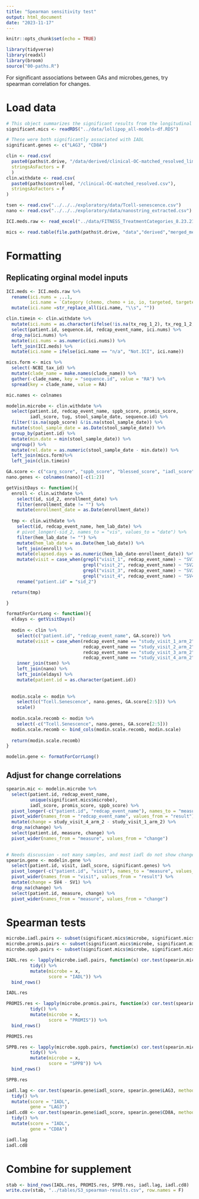 ```yaml
---
title: "Spearman sensitivity test"
output: html_document
date: "2023-11-17"
---
```


```r
knitr::opts_chunk$set(echo = TRUE)

library(tidyverse)
library(readxl)
library(broom)
source("00-paths.R")
```

For significant associations between GAs and microbes,genes, try spearman correlation for changes.

# Load data

```r
# This object summarizes the significant results from the longitudinal mixed effects models
significant.mics <- readRDS("../data/lollipop_all-models-df.RDS")

# These were both significantly associated with IADL
significant.genes <- c("LAG3", "CD8A")
```

```r
clin <- read.csv(
  paste0(paths$t.drive, "/data/derived/clinical-OC-matched_resolved_limited.csv"),
  stringsAsFactors = F
  )
clin.withdate <- read.csv(
  paste0(paths$controlled, "/clinical-OC-matched_resolved.csv"),
  stringsAsFactors = F
)

tsen <- read.csv("../../../exploratory/data/Tcell-senescence.csv")
nano <- read.csv("../../../exploratory/data/nanostring_extracted.csv")

ICI.meds.raw <- read_excel("../data/FITNESS_TreatmentCategories_8.23.21.xlsx")

mics <- read.table(file.path(paths$t.drive, "data","derived","merged_metaphlan_output.txt"), sep = "\t", header = T, stringsAsFactors = F)
```

# Formatting

## Replicating orginal model inputs
```r
ICI.meds <- ICI.meds.raw %>%
  rename(ici.nums = ...1,
         ici.name = `Category (chemo, chemo + io, io, targeted, targeted+chemo)`) %>%
  mutate(ici.name =str_replace_all(ici.name, "\\s", ""))

clin.timein <- clin.withdate %>%
  mutate(ici.nums = as.character(ifelse(!is.na(tx_reg_1_2), tx_reg_1_2, tx_reg_1))) %>%
  select(patient.id, sequence.id, redcap_event_name, ici.nums) %>%
  drop_na(ici.nums) %>%
  mutate(ici.nums = as.numeric(ici.nums)) %>%
  left_join(ICI.meds) %>%
  mutate(ici.name = ifelse(ici.name == "n/a", "Not.ICI", ici.name))

mics.form <- mics %>%
  select(-NCBI_tax_id) %>%
  mutate(clade_name = make.names(clade_name)) %>%
  gather(-clade_name, key = "sequence.id", value = "RA") %>%
  spread(key = clade_name, value = RA)

mic.names <- colnames

modelin.microbe <- clin.withdate %>%
  select(patient.id, redcap_event_name, sppb_score, promis_score, 
         iadl_score, tug, stool_sample_date, sequence.id) %>%
  filter(!is.na(sppb_score) &!is.na(stool_sample_date)) %>%
  mutate(stool_sample_date = as.Date(stool_sample_date)) %>%
  group_by(patient.id) %>%
  mutate(min.date = min(stool_sample_date)) %>%
  ungroup() %>%
  mutate(rel.date = as.numeric(stool_sample_date - min.date)) %>%
  left_join(mics.form)%>%
  left_join(clin.timein)
```

```r
GA.score <- c("carg_score", "sppb_score", "blessed_score", "iadl_score", "promis_score")
nano.genes <- colnames(nano)[-c(1:2)]

getVisitDays <- function(){
  enroll <- clin.withdate %>%
    select(id, sid_2, enrollment_date) %>%
    filter(enrollment_date != "") %>%
    mutate(enrollment_date = as.Date(enrollment_date))
  
  tmp <- clin.withdate %>%
    select(id, redcap_event_name, hem_lab_date) %>%
    # pivot_longer(-sid_2, names_to = "vis", values_to = "date") %>%
    filter(hem_lab_date != "") %>%
    mutate(hem_lab_date = as.Date(hem_lab_date)) %>%
    left_join(enroll) %>%
    mutate(elapsed.days = as.numeric(hem_lab_date-enrollment_date)) %>%
    mutate(visit = case_when(grepl("visit_1", redcap_event_name) ~ "SV1",
                             grepl("visit_2", redcap_event_name) ~ "SV2",
                             grepl("visit_3", redcap_event_name) ~ "SV3",
                             grepl("visit_4", redcap_event_name) ~ "SV4")) %>%
    rename("patient.id" = "sid_2")

  return(tmp)

}

formatForCorrLong <- function(){
  eldays <- getVisitDays()
  
  modin <- clin %>%
    select(c("patient.id", "redcap_event_name", GA.score)) %>%
    mutate(visit = case_when(redcap_event_name == "study_visit_1_arm_2" ~ "SV1",
                             redcap_event_name == "study_visit_2_arm_2" ~ "SV2",
                             redcap_event_name == "study_visit_3_arm_2" ~ "SV3",
                             redcap_event_name == "study_visit_4_arm_2" ~ "SV4")) %>%
    inner_join(tsen) %>%
    left_join(nano) %>%
    left_join(eldays) %>%
    mutate(patient.id = as.character(patient.id))
  
  
  modin.scale <- modin %>%
    select(c("Tcell.Senescence", nano.genes, GA.score[2:5])) %>%
    scale()
  
  modin.scale.recomb <- modin %>%
    select(-c("Tcell.Senescence", nano.genes, GA.score[2:5]))
  modin.scale.recomb <- bind_cols(modin.scale.recomb, modin.scale)
  
  return(modin.scale.recomb)
}

modelin.gene <- formatForCorrLong()
```

## Adjust for change correlations

```r
spearin.mic <- modelin.microbe %>%
  select(patient.id, redcap_event_name, 
         unique(significant.mics$microbe), 
         iadl_score, promis_score, sppb_score) %>%
  pivot_longer(-c("patient.id", "redcap_event_name"), names_to = "measure", values_to = "result") %>%
  pivot_wider(names_from = "redcap_event_name", values_from = "result") %>%
  mutate(change = study_visit_4_arm_2 - study_visit_1_arm_2) %>%
  drop_na(change) %>%
  select(patient.id, measure, change) %>%
  pivot_wider(names_from = "measure", values_from = "change")
  
```

```r
# Needs discussion - not many samples, and most iadl do not show change
spearin.gene <- modelin.gene %>%
  select(patient.id, visit, iadl_score, significant.genes) %>%
  pivot_longer(-c("patient.id", "visit"), names_to = "measure", values_to = "result") %>%
  pivot_wider(names_from = "visit", values_from = "result") %>%
  mutate(change = SV4 - SV1) %>%
  drop_na(change) %>%
  select(patient.id, measure, change) %>%
  pivot_wider(names_from = "measure", values_from = "change")
```

# Spearman tests

```r
microbe.iadl.pairs <- subset(significant.mics$microbe, significant.mics$model == "IADL")
microbe.promis.pairs <- subset(significant.mics$microbe, significant.mics$model == "PROMIS")
microbe.sppb.pairs <- subset(significant.mics$microbe, significant.mics$model == "SPPB")

```

```r
IADL.res <- lapply(microbe.iadl.pairs, function(x) cor.test(spearin.mic[["iadl_score"]], spearin.mic[[x]], method = "spearman") %>%
         tidy() %>%
         mutate(microbe = x,
                score = "IADL")) %>%
  bind_rows()

IADL.res
```
```r
PROMIS.res <- lapply(microbe.promis.pairs, function(x) cor.test(spearin.mic[["promis_score"]], spearin.mic[[x]], method = "spearman") %>%
         tidy() %>%
         mutate(microbe = x,
                score = "PROMIS")) %>%
  bind_rows()

PROMIS.res
```

```r
SPPB.res <- lapply(microbe.sppb.pairs, function(x) cor.test(spearin.mic[["sppb_score"]], spearin.mic[[x]], method = "spearman") %>%
         tidy() %>%
         mutate(microbe = x,
                score = "SPPB")) %>%
  bind_rows()

SPPB.res
```

```r
iadl.lag <- cor.test(spearin.gene$iadl_score, spearin.gene$LAG3, method = "spearman") %>%
  tidy() %>%
  mutate(score = "IADL",
         gene = "LAG3")
iadl.cd8 <- cor.test(spearin.gene$iadl_score, spearin.gene$CD8A, method = "spearman") %>%
  tidy() %>%
  mutate(score = "IADL",
         gene = "CD8A")

iadl.lag
iadl.cd8
```

# Combine for supplement

```r
stab <- bind_rows(IADL.res, PROMIS.res, SPPB.res, iadl.lag, iadl.cd8)
write.csv(stab, "../tables/S3_spearman-results.csv", row.names = F)
```